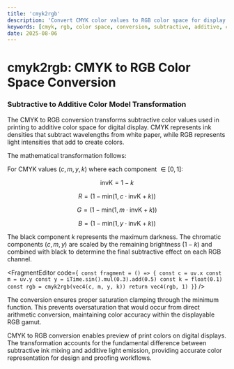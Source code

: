 ```yaml
---
title: 'cmyk2rgb'
description: 'Convert CMYK color values to RGB color space for display and digital color workflows'
keywords: [cmyk, rgb, color space, conversion, subtractive, additive, cyan, magenta, yellow, black]
date: 2025-08-06
---
```



# cmyk2rgb: CMYK to RGB Color Space Conversion

### Subtractive to Additive Color Model Transformation

The CMYK to RGB conversion transforms subtractive color values used in printing to additive color space for digital display. CMYK represents ink densities that subtract wavelengths from white paper, while RGB represents light intensities that add to create colors.

The mathematical transformation follows:

For CMYK values $(c, m, y, k)$ where each component $\in [0, 1]$:

$$\text{invK} = 1 - k$$

$$R = (1 - \text{min}(1, c \cdot \text{invK} + k))$$

$$G = (1 - \text{min}(1, m \cdot \text{invK} + k))$$

$$B = (1 - \text{min}(1, y \cdot \text{invK} + k))$$

The black component $k$ represents the maximum darkness. The chromatic components $(c, m, y)$ are scaled by the remaining brightness $(1-k)$ and combined with black to determine the final subtractive effect on each RGB channel.

<FragmentEditor
        code={`
const fragment = () => {
        const c = uv.x
        const m = uv.y
        const y = iTime.sin().mul(0.3).add(0.5)
        const k = float(0.1)
        const rgb = cmyk2rgb(vec4(c, m, y, k))
        return vec4(rgb, 1)
}`}
/>

The conversion ensures proper saturation clamping through the minimum function. This prevents oversaturation that would occur from direct arithmetic conversion, maintaining color accuracy within the displayable RGB gamut.

CMYK to RGB conversion enables preview of print colors on digital displays. The transformation accounts for the fundamental difference between subtractive ink mixing and additive light emission, providing accurate color representation for design and proofing workflows.
